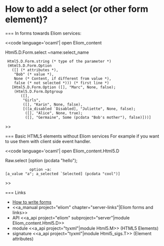 =How to add a select (or other form element)?=

=== In forms towards Eliom services:

<<code language='ocaml'|
open Eliom_content

Html5.D.Form.select ~name:select_name
  Html5.D.Form.string (* type of the parameter *)
  (Html5.D.Form.Option
    ([] (* attributes *),
     "Bob" (* value *),
     None (* Content, if different from value *),
     false (* not selected *))) (* first line *)
    [Html5.D.Form.Option ([], "Marc", None, false);
     (Html5.D.Form.Optgroup
        ([],
         "Girls",
         ([], "Karin", None, false),
         [([a_disabled `Disabled], "Juliette", None, false);
          ([], "Alice", None, true);
          ([], "Germaine", Some (pcdata "Bob's mother"), false)]))]
>>

=== Basic HTML5 elements without Eliom services
For example if you want to use them with client side event handler.

<<code language='ocaml'|
open Eliom_content.Html5.D

Raw.select [option (pcdata "hello");
            option ~a:[a_value "a"; a_selected `Selected] (pcdata "cool")]
>>


=== Links

* [[wiki:manual/how-to-write-forms|How to write forms]]
* <<a_manual project="eliom" chapter="server-links"|Eliom forms and links>>
* API <<a_api project="eliom" subproject="server"|module Eliom_content.Html5.D>>
* module <<a_api project="tyxml"|module Html5.M>> (HTML5 Elements)
* signature <<a_api project="tyxml"|module Html5_sigs.T>> (Element attributes)

